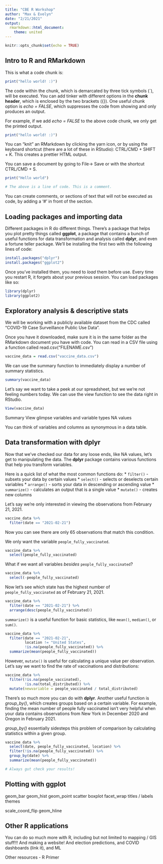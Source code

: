 ```yaml
---
title: "CBE R Workshop"
author: "Max & Evelyn"
date: "2/21/2021"
output:
  rmarkdown::html_document:
    theme: united
---
```


```r
knitr::opts_chunk$set(echo = TRUE)
```

## Intro to R and RMarkdown

This is what a code chunk is:

```r
print("hello world! :)")
```

The code within the chunk, which is demarcated by three tick symbols (`), will be executed. You can add tinker with different options in the **chunk header**, which is enclosed by the two brackets (\{\}). One useful chunk option is *echo = FALSE*, which suppresses the code from showing and only produces an output.

For example, if we add *echo = FALSE* to the above code chunk, we only get the printed output.

```r
print("hello world! :)")
```

You can "knit" an RMarkdown by clicking the yarn icon, or by using the keyboard shortcut (there are a lot of these in RStudio): CTRL/CMD + SHIFT + K. This creates a prettier HTML output.

You can save a document by going to File-> Save or with the shortcut CTRL/CMD + S.

```r
print("Hello world")

# The above is a line of code. This is a comment.
```

You can create comments, or sections of text that will not be executed as code, by adding a '#' in front of the section.

## Loading packages and importing data

Different packages in R do different things. There's a package that helps you plot pretty things called **ggplot**, a package that contains a bunch of useful functions for data transformation and analysis called **dplyr**, and even a fortune teller package. We'll be installing the first two with the following lines of code:

```r
install.packages("dplyr")
install.packages("ggplot2")
```

Once you've installed them, you need to *load* them before use. Every time you restart R, it forgets about your previous session. You can load packages like so:

```r
library(dplyr)
library(ggplot2)
```

## Exploratory analysis & descriptive stats

We will be working with a publicly available dataset from the CDC called "COVID-19 Case Surveillance Public Use Data".

Once you have it downloaded, make sure it is in the same folder as the RMarkdown document you have with code. You can read in a CSV file using a function called read.csv("FILENAME.csv")

```r
vaccine_data = read.csv("vaccine_data.csv")
```

We can use the summary function to immediately display a number of summary statistics.

```r
summary(vaccine_data)
```

Let's say we want to take a peek at our spreadsheet, but we we're not feeling numbers today. We can use the view function to see the data right in RStudio. 

```r
View(vaccine_data)
```

Summary
View
glimpse
variables and variable types
NA values

You can think of variables and columns as synonymous in a data table.



## Data transformation with dplyr

Now that we've checked our data for any loose ends, like NA values, let's get to manipulating the data. The **dplyr** package contains various functions that help you transform variables.

Here is a quick list of what the most common functions do:
* `filter()` - subsets your data by certain values
* `select()` - selects or deselects certain variables
* `arrange()` - sorts your data in descending or ascending value
* `summarize()` - calculates an output that is a single value
* `mutate()` - creates new columns

Let's say we're only interested in viewing the observations from February 21, 2021.

```r
vaccine_data %>%
  filter(date == "2021-02-21")
```

Now you can see there are only 65 observations that match this condition.

We only want the variable `people_fully_vaccinated`.

```r
vaccine_data %>%
  select(people_fully_vaccinated)
```

What if we want all variables *besides* `people_fully_vaccinated`?

```r
vaccine_data %>%
  select(-people_fully_vaccinated)
```

Now let's see which state has the highest number of `people_fully_vaccinated` as of February 21, 2021.

```r
vaccine_data %>%
  filter(date == "2021-02-21") %>%
  arrange(desc(people_fully_vaccinated))
```

`summarize()` is a useful function for basic statistics, like `mean()`, `median()`, or `sum()`. 

```r
vaccine_data %>%
  filter(date == "2021-02-21",
         location != "United States",
         !is.na(people_fully_vaccinated)) %>%
  summarize(mean(people_fully_vaccinated))
```

However, `mutate()` is useful for calculating a unique value per observation. Let's say we want to find the rate of vaccinations and distributions:

```r
vaccine_data %>%
  filter(!is.na(people_vaccinated),
         !is.na(total_distributed)) %>%
  mutate(newvariable = people_vaccinated / total_distributed)
```

There's so much more you can do with **dplyr**. Another useful function is *group_by()*, which creates groups based on a certain variable. For example, finding the mean number of people fully vaccinated isn't very helpful when your data contains observations from New York in December 2020 and Oregon in February 2021.

*group_by()* essentially sidesteps this problem of comparison by calculating statistics within a given group.

```r
vaccine_data %>%
  select(date, people_fully_vaccinated, location) %>%
  filter(!is.na(people_fully_vaccinated)) %>%
  group_by(date) %>%
  summarize(mean(people_fully_vaccinated))

# Always gut check your results!
```




## Plotting with ggplot

geom_bar
geom_hist
geom_point
scatter
boxplot
facet_wrap
titles / labels
themes


scale_coord_flip
geom_hline

## Other R applications

You can do so much more with R, including but not limited to mapping / GIS stuff!!! And making a website! And election predictions, and COVID dashboards (link it), and ML

Other resources - R Primer









